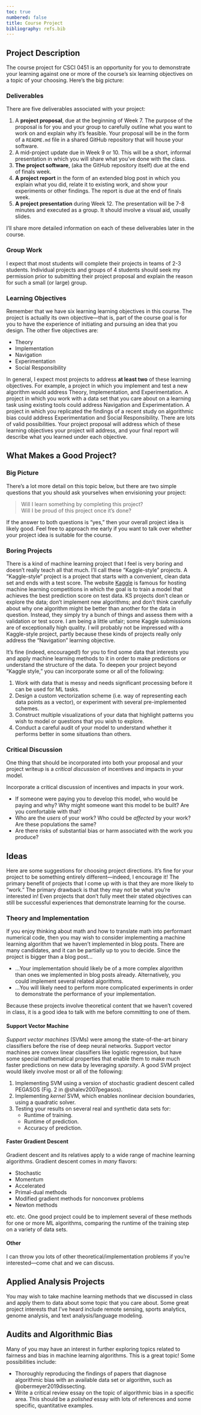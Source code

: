 ```yaml
---
toc: true
numbered: false
title: Course Project
bibliography: refs.bib
---
```


## Project Description

The course project for CSCI 0451 is an opportunity for you to demonstrate your learning against one or more of the course's six learning objectives on a topic of your choosing. Here's the big picture: 

### Deliverables

There are five deliverables associated with your project: 

1. A **project proposal**, due at the beginning of Week 7. The purpose of the proposal is for you and your group to carefully outline what you want to work on and explain why it's feasible. Your proposal will be in the form of a `README.md` file in a shared GitHub repository that will house your software. 
2. A mid-project update due in Week 9 or 10. This will be a short, informal presentation in which you will share what you've done with the class. 
3. **The project software**, (aka the GitHub repository itself) due at the end of finals week. 
4. **A project report** in the form of an extended blog post in which you explain what you did, relate it to existing work, and show your experiments or other findings. The report is due at the end of finals week. 
5. **A project presentation** during Week 12. The presentation will be 7-8 minutes and executed as a group. It should involve a visual aid, usually slides. 

I'll share more detailed information on each of these deliverables later in the course. 

### Group Work

I expect that most students will complete their projects in teams of 2-3 students. Individual projects and groups of 4 students should seek my permission prior to submitting their project proposal and explain the reason for such a small (or large) group. 

### Learning Objectives

Remember that we have six learning learning objectives in this course. The project is actually its own objective---that is, part of the course goal is for you to have the experience of initiating and pursuing an idea that you design. The other five objectives are: 

- Theory
- Implementation
- Navigation
- Experimentation
- Social Responsibility

In general, I expect most projects to address **at least two** of these learning objectives. For example, a project in which you implement and test a new algorithm would address Theory, Implementation, and Experimentation. A project in which you work with a data set that you care about on a learning task using existing tools could address Navigation and Experimentation. A project in which you replicated the findings of a recent study on algorithmic bias could address Experimentation and Social Responsibility. There are lots of valid possibilities. Your project proposal will address which of these learning objectives your project will address, and your final report will describe what you learned under each objective. 

## What Makes a Good Project?

### Big Picture

There's a lot more detail on this topic below, but there are two simple questions that you should ask yourselves when envisioning your project: 

> Will I learn something by completing this project? <br>
> Will I be proud of this project once it's done?

If the answer to both questions is "yes," then your overall project idea is likely good. Feel free to approach me early if you want to talk over whether your project idea is suitable for the course. 

### Boring Projects

There is a kind of machine learning project that I feel is very boring and  doesn't really teach all that much. I'll call these "Kaggle-style" projects. 
A "Kaggle-style" project is a project that starts with a convenient, clean data set and ends with a test score. [The website [Kaggle](https://www.kaggle.com/) is famous for hosting machine learning competitions in which the goal is to train a model that achieves the best prediction score on test data.]{.aside} KS projects don't clean or explore the data; don't implement new algorithms; and don't think carefully about why one algorithm might be better than another for the data in question. Instead, they simply try a bunch of things and assess them with a validation or test score. [I am being a little unfair; some Kaggle submissions are of exceptionally high quality.]{.aside} I will probably not be impressed with a Kaggle-style project, partly because these kinds of projects really only address the "Navigation" learning objective.

It's fine (indeed, encouraged!) for you to find some data that interests you and apply machine learning methods to it in order to make predictions or understand the structure of the data. To deepen your project beyond "Kaggle style," you can incorporate some or all of the following: 

1. Work with data that is messy and needs significant processing before it can be used for ML tasks. 
2. Design a custom vectorization scheme (i.e. way of representing each data points as a vector), or experiment with several pre-implemented schemes. 
3. Construct multiple visualizations of your data that highlight patterns you wish to model or questions that you wish to explore. 
4. Conduct a careful audit of your model to understand whether it performs better in some situations than others. 

### Critical Discussion

One thing that should be incorporated into both your proposal and your project writeup is a *critical discussion* of incentives and impacts in your model. 

Incorporate a critical discussion of incentives and impacts in your work. 
    
- If someone were paying you to develop this model, who would be paying and why? Why might someone want this model to be built? Are you comfortable with that?
- Who are the *users* of your work? Who could be *affected* by your work? Are these populations the same?
- Are there risks of substantial bias or harm associated with the work you produce? 


## Ideas

Here are some suggestions for choosing project directions. It's fine for your project to be something entirely different---indeed, I encourage it! The primary benefit of projects that I come up with is that they are more likely to "work." The primary drawback is that they may not be what you're interested in! Even projects that don't fully meet their stated objectives can still be successful experiences that demonstrate learning for the course. 

### Theory and Implementation

If you enjoy thinking about math and how to translate math into performant numerical code, then you may wish to consider implementing a machine learning algorithm that we haven't implemented in blog posts. There are many candidates, and it can be partially up to you to decide. Since the project is bigger than a blog post...

- ...Your implementation should likely be of a more complex algorithm than ones we implemented in blog posts already. Alternatively, you could implement several related algorithms. 
- ...You will likely need to perform more complicated experiments in order to demonstrate the performance of your implementation. 

Because these projects involve theoretical content that we haven't covered in class, it is a good idea to talk with me before committing to one of them. 

#### Support Vector Machine

*Support vector machines* (SVMs) were among the state-of-the-art binary classifiers before the rise of deep neural networks. Support vector machines are convex linear classifiers like logistic regression, but have some special mathematical properties that enable them to make much faster predictions on new data by leveraging *sparsity*. A good SVM project would likely involve most or all of the following: 

1. Implementing SVM using a version of stochastic gradient descent called PEGASOS (Fig. 2 in @shalev2007pegasos). 
2. Implementing *kernel* SVM, which enables nonlinear decision boundaries, using a quadratic solver. 
3. Testing your results on several real and synthetic data sets for: 
    - Runtime of training. 
    - Runtime of prediction. 
    - Accuracy of prediction. 

#### Faster Gradient Descent

Gradient descent and its relatives apply to a wide range of machine learning algorithms. Gradient descent comes in *many* flavors: 

- Stochastic 
- Momentum
- Accelerated
- Primal-dual methods
- Modified gradient methods for nonconvex problems
- Newton methods 

etc. etc. One good project could be to implement several of these methods for one or more ML algorithms, comparing the runtime of the training step on a variety of data sets. 

#### Other

I can throw you lots of other theoretical/implementation problems if you're interested---come chat and we can discuss. 

## Applied Analysis Projects

You may wish to take machine learning methods that we discussed in class and apply them to data about some topic that you care about. Some great project interests that I've heard include remote sensing, sports analytics, genome analysis, and text analysis/language modeling. 

## Audits and Algorithmic Bias

Many of you may have an interest in further exploring topics related to fairness and bias in machine learning algorithms. This is a great topic! Some possibilities include: 

- Thoroughly reproducing the findings of papers that diagnose algorithmic bias with an available data set or algorithm, such as @obermeyer2019dissecting. 
- Write a critical review essay on the topic of algorithmic bias in a specific area. This should be a *polished* essay with lots of references and some specific, quantitative examples. 